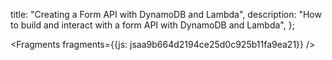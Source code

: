   title: "Creating a Form API with DynamoDB and Lambda",
  description: "How to build and interact with a form API with DynamoDB and Lambda",
};






<Fragments fragments={{js: jsaa9b664d2194ce25d0c925b11fa9ea21}} />
